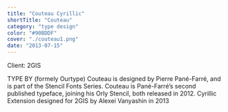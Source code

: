 ```yaml
---
title: "Couteau Cyrillic"
shortTitle: "Couteau"
category: "type design"
color: "#90BDDF"
cover: "./couteau1.png"
date: "2013-07-15"
---
```


Client: 2GIS

TYPE BY (formely Ourtype) Couteau is designed by Pierre Pané-Farré, and is part of the Stencil Fonts Series. Couteau is Pané-Farré’s second published typeface, joining his Orly Stencil, both released in 2012.
Cyrillic Extension designed for 2GIS by Alexei Vanyashin in 2013




